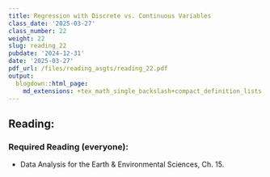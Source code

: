 ```yaml
---
title: Regression with Discrete vs. Continuous Variables
class_date: '2025-03-27'
class_number: 22
weight: 22
slug: reading_22
pubdate: '2024-12-31'
date: '2025-03-27'
pdf_url: /files/reading_asgts/reading_22.pdf
output:
  blogdown::html_page:
    md_extensions: +tex_math_single_backslash+compact_definition_lists
---
```

## Reading:

### Required Reading (everyone):

* Data Analysis for the Earth & Environmental Sciences, Ch. 15.


